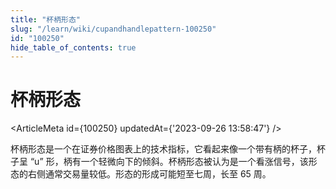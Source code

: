 ```yaml
---
title: "杯柄形态"
slug: "/learn/wiki/cupandhandlepattern-100250"
id: "100250"
hide_table_of_contents: true
---
```



# 杯柄形态

<ArticleMeta id={100250} updatedAt={'2023-09-26 13:58:47'} />
<div className='border-solid border-b border-t-0 my-4 border-[var(--ifm-color-gray-300)]' />

杯柄形态是一个在证券价格图表上的技术指标，它看起来像一个带有柄的杯子，杯子呈 “u” 形，柄有一个轻微向下的倾斜。杯柄形态被认为是一个看涨信号，该形态的右侧通常交易量较低。形态的形成可能短至七周，长至 65 周。
